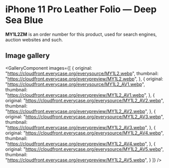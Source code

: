 
# iPhone 11 Pro Leather Folio — Deep Sea Blue

<Callout type='info' emoji='👉🏻'>**MY1L2ZM** is an order number for this product, used for search engines, auction websites and such.</Callout>

## Image gallery

<GalleryComponent
    images={[
      {
        original: "https://cloudfront.everycase.org/everysource/MY1L2.webp",
        thumbnail: "https://cloudfront.everycase.org/everypreview/MY1L2.webp",
      },
      {
        original: "https://cloudfront.everycase.org/everysource/MY1L2_AV1.webp",
        thumbnail: "https://cloudfront.everycase.org/everypreview/MY1L2_AV1.webp",
      },
      {
        original: "https://cloudfront.everycase.org/everysource/MY1L2_AV2.webp",
        thumbnail: "https://cloudfront.everycase.org/everypreview/MY1L2_AV2.webp",
      },
      {
        original: "https://cloudfront.everycase.org/everysource/MY1L2_AV3.webp",
        thumbnail: "https://cloudfront.everycase.org/everypreview/MY1L2_AV3.webp",
      },
      {
        original: "https://cloudfront.everycase.org/everysource/MY1L2_AV4.webp",
        thumbnail: "https://cloudfront.everycase.org/everypreview/MY1L2_AV4.webp",
      },
      {
        original: "https://cloudfront.everycase.org/everysource/MY1L2_AV5.webp",
        thumbnail: "https://cloudfront.everycase.org/everypreview/MY1L2_AV5.webp",
      }
    ]}
  />

